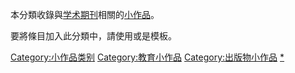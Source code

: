 {{hiddencat}}
本分類收錄與[[学术期刊|学术期刊]]相關的[[Wikipedia:小作品|小作品]]。

要將條目加入此分類中，請使用'''{{tl|Academic-journal-stub}}'''或是'''{{tl|学术期刊小作品}}'''模板。

[[Category:小作品类别|Category:小作品类别]]
[[Category:教育小作品|Category:教育小作品]]
[[Category:出版物小作品|Category:出版物小作品]]
[[Category:学术期刊|*]]